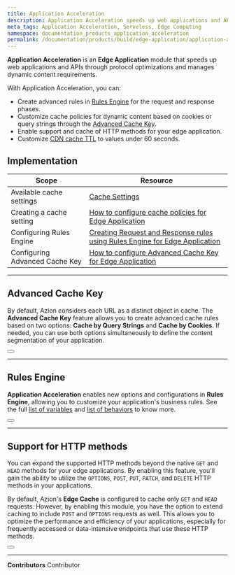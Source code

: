 ```yaml
---
title: Application Acceleration
description: Application Acceleration speeds up web applications and APIs through protocol optimizations and manages dynamic content requirements.
meta_tags: Application Acceleration, Serveless, Edge Computing
namespace: documentation_products_application_acceleration
permalink: /documentation/products/build/edge-application/application-acceleration/
---
```


**Application Acceleration** is an **Edge Application** module that speeds up web applications and APIs through protocol optimizations and manages dynamic content requirements.

With Application Acceleration, you can:

- Create advanced rules in [Rules Engine](/en/documentation/products/build/edge-application/rules-engine/) for the request and response phases.
- Customize cache policies for dynamic content based on cookies or query strings through the [Advanced Cache Key](/en/documentation/products/edge-application/cache-settings/#advanced-cache-key/).
- Enable support and cache of HTTP methods for your edge application.
- Customize [CDN cache TTL](/en/documentation/products/edge-application/cache-settings/#cdn-cache-settings) to values under 60 seconds.

## Implementation

| Scope | Resource |
| --- | --- |
| Available cache settings | [Cache Settings](/en/documentation/products/edge-application/cache-settings/) |
| Creating a cache setting | [How to configure cache policies for Edge Application](/en/documentation/products/guides/cache-settings/) |
| Configuring Rules Engine | [Creating Request and Response rules using Rules Engine for Edge Application](/en/documentation/products/guides/rules-engine/) |
| Configuring Advanced Cache Key | [How to configure Advanced Cache Key for Edge Application](/en/documentation/products/guides/advanced-cache-key/) |

---

## Advanced Cache Key

By default, Azion considers each URL as a distinct object in cache. The **Advanced Cache Key** feature allows you to create advanced cache rules based on two options: **Cache by Query Strings** and **Cache by Cookies**. If needed, you can use both options simultaneously to define the content segmentation of your application.

<Button href="/en/documentation/products/edge-application/cache-settings/#advanced-cache-key" text="Learn more about Advanced Cache Key"></Button>

---

## Rules Engine

**Application Acceleration** enables new options and configurations in **Rules Engine**, allowing you to customize your application's business rules. See the full [list of variables](/en/documentation/products/build/edge-application/rules-engine/#variables) and [list of behaviors](/en/documentation/products/build/edge-application/rules-engine/#behaviors) to know more.

<Button href="/en/documentation/products/build/edge-application/rules-engine/" text="Learn more about Rules Engine"></Button>

---

## Support for HTTP methods

You can expand the supported HTTP methods beyond the native `GET` and `HEAD` methods for your edge applications. By enabling this feature, you'll gain the ability to utilize the `OPTIONS`, `POST`, `PUT`, `PATCH`, and `DELETE` HTTP methods in your applications.

By default, Azion's **Edge Cache** is configured to cache only `GET` and `HEAD` requests. However, by enabling this module, you have the option to extend caching to include `POST` and `OPTIONS` requests as well. This allows you to optimize the performance and efficiency of your applications, especially for frequently accessed or data-intensive endpoints that use these HTTP methods.

<Button href="/en/documentation/products/edge-application/cache-settings/#caching-http-methods" text="Learn more about caching HTTP methods"></Button>



---


**Contributors** <ContributorList>Contributor</ContributorList>
